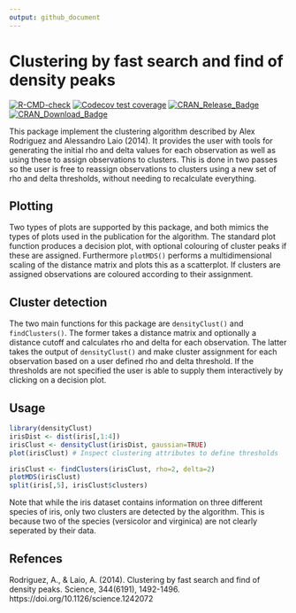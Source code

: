 ```yaml
---
output: github_document
---
```


# Clustering by fast search and find of density peaks

<!-- badges: start -->
[![R-CMD-check](https://github.com/thomasp85/densityClust/actions/workflows/R-CMD-check.yaml/badge.svg)](https://github.com/thomasp85/densityClust/actions/workflows/R-CMD-check.yaml)
[![Codecov test coverage](https://codecov.io/gh/thomasp85/densityClust/branch/main/graph/badge.svg)](https://app.codecov.io/gh/thomasp85/densityClust?branch=main)
[![CRAN\_Release\_Badge](http://www.r-pkg.org/badges/version-ago/densityClust)](https://CRAN.R-project.org/package=densityClust)
[![CRAN\_Download\_Badge](http://cranlogs.r-pkg.org/badges/densityClust)](https://CRAN.R-project.org/package=densityClust)
<!-- badges: end --> 

This package implement the clustering algorithm described by Alex Rodriguez and Alessandro Laio (2014). It provides the user with tools for generating the initial rho and delta values for each observation as well as using these to assign observations to clusters. This is done in two passes so the user is free to reassign observations to clusters using a new set of rho and delta thresholds, without needing to recalculate everything.

## Plotting
Two types of plots are supported by this package, and both mimics the types of plots used in the publication for the algorithm. The standard plot function produces a decision plot, with optional colouring of cluster peaks if these are assigned. Furthermore `plotMDS()` performs a multidimensional scaling of the distance matrix and plots this as a scatterplot. If clusters are assigned observations are coloured according to their assignment.

## Cluster detection
The two main functions for this package are `densityClust()` and `findClusters()`. The former takes a distance matrix and optionally a distance cutoff and calculates rho and delta for each observation. The latter takes the output of `densityClust()` and make cluster assignment for each observation based on a user defined rho and delta threshold. If the thresholds are not specified the user is able to supply them interactively by clicking on a decision plot.

## Usage
```r
library(densityClust)
irisDist <- dist(iris[,1:4])
irisClust <- densityClust(irisDist, gaussian=TRUE)
plot(irisClust) # Inspect clustering attributes to define thresholds

irisClust <- findClusters(irisClust, rho=2, delta=2)
plotMDS(irisClust)
split(iris[,5], irisClust$clusters)
```

Note that while the iris dataset contains information on three different species of iris, only two clusters are detected by the algorithm. This is because two of the species (versicolor and virginica) are not clearly seperated by their data.

## Refences
Rodriguez, A., & Laio, A. (2014). Clustering by fast search and find of density peaks. Science, 344(6191), 1492-1496. https://doi.org/10.1126/science.1242072
